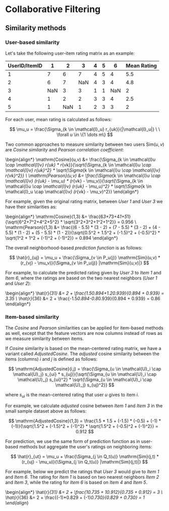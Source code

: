 # Collaborative Filtering


## Similarity methods

### User-based similarity

Let's take the following user-item rating matrix as an example:

| UserID/ItemID | 1   | 2   | 3   | 4 | 5 | 6   | Mean Rating |
|--------|-----|-----|-----|---|---|-----|-------------|
| 1      | 7   | 6   | 7   | 4 | 5 | 4   | 5.5         |
| 2      | 6   | 7   | NaN | 4 | 3 | 4   | 4.8         |
| 3      | NaN | 3   | 3   | 1 | 1 | NaN | 2           |
| 4      | 1   | 2   | 2   | 3 | 3 | 4   | 2.5         |
| 5      | 1   | NaN | 1   | 2 | 3 | 3   | 2           |


For each user, mean rating is calculated as follows:

$$ \mu_u = \frac{\Sigma_{k \in \mathcal{I}_u} r_{uk}}{|\mathcal{I}_u|} \ \ \forall u \in \{1 \dots m\} $$


Two common approaches to measure similarity between two users $\mathrm{Sim}(u, v)$ are *Cosine similarity* and *Pearson correlation coefficient*:

\begin{align*}
\mathrm{Cosine}(u,v) &= \frac{\Sigma_{k \in \mathcal{I}_u \cap \mathcal{I}_v} r_{uk} * r_{vk}}{\sqrt{\Sigma_{k \in \mathcal{I}_u \cap \mathcal{I}_v} r_{uk}^2} * \sqrt{\Sigma_{k \in \mathcal{I}_u \cap \mathcal{I}_v} r_{vk}^2}} \\
\mathrm{Pearson}(u,v) &= \frac{\Sigma_{k \in \mathcal{I}_u \cap \mathcal{I}_v} (r_{uk} - \mu_u) * (r_{vk} - \mu_v)}{\sqrt{\Sigma_{k \in \mathcal{I}_u \cap \mathcal{I}_v} (r_{uk} - \mu_u)^2} * \sqrt{\Sigma_{k \in \mathcal{I}_u \cap \mathcal{I}_v} (r_{vk} - \mu_v)^2}}
\end{align*}


For example, given the original rating matrix, between *User 1* and *User 3* we have their similarities as:

\begin{align*}
\mathrm{Cosine}(1,3) &= \frac{6*3+7*3+4*1+5*1}{\sqrt{6^2+7^2+4^2+5^2} * \sqrt{3^2+3^2+1^2+1^2}} = 0.956 \\
\mathrm{Pearson}(1,3) &= \frac{(6 - 5.5) * (3 - 2) + (7 - 5.5) * (3 - 2) + (4 - 5.5) * (1 - 2) + (5 - 5.5) * (1 - 2)}{\sqrt{0.5^2 + 1.5^2 + (-1.5)^2 + (-0.5)^2} * \sqrt{1^2 + 1^2 + (-1)^2 + (-1)^2}} = 0.894
\end{align*}

The overall neighborhood-based *prediction function* is as follows:

$$ \hat{r}_{uj} = \mu_u + \frac{\Sigma_{v \in P_u(j)} \mathrm{Sim}(u,v) * (r_{vj} - \mu_v)}{\Sigma_{v \in P_u(j)} |\mathrm{Sim}(u,v)|} $$


For example, to calculate the predicted rating given by *User 3* to *Item 1* and *Item 6*, where the ratings are based on the two nearest neighbors (*User 1* and *User 2*):

\begin{align*}
\hat{r}_{31} &= 2 + \frac{1.5*0.894+1.2*0.939}{0.894 + 0.939} = 3.35 \\
\hat{r}_{36} &= 2 + \frac{-1.5*0.894-0.8*0.939}{0.894 + 0.939} = 0.86
\end{align*}


### Item-based similarity

The *Cosine* and *Pearson* similarities can be applied for item-based methods as well, except that the feature vectors are now columns instead of rows as we measure similarity between items. 

If *Cosine* similarity is based on the mean-centered rating matrix, we have a variant called *AdjustedCosine*.  The *adjusted* cosine similarity between the items (columns) *i* and *j* is defined as follows:

$$ \mathrm{AdjustedCosine}(i,j) = \frac{\Sigma_{u \in \mathcal{U}_i \cap \mathcal{U}_j} s_{ui} * s_{uj}}{\sqrt{\Sigma_{u \in \mathcal{U}_i \cap \mathcal{U}_j} s_{ui}^2} * \sqrt{\Sigma_{u \in \mathcal{U}_i \cap \mathcal{U}_j} s_{uj}^2}} $$

where $s_{ui}$ is the mean-centered rating that user $u$ gives to item $i$. 

For example, we calculate *adjusted* cosine between *Item 1* and *Item 3* in the small sample dataset above as follows:

$$ \mathrm{AdjustedCosine}(1,3) = \frac{1.5 * 1.5 + (-1.5) * (-0.5) + (-1) * (-1)}{\sqrt{1.5^2 + (-1.5)^2 + (-1)^2} * \sqrt{1.5^2 + (-0.5)^2 + (-1)^2}} = 0.912 $$

For prediction, we use the same form of prediction function as in user-based methods but aggregate the user's ratings on neighboring items:

$$ \hat{r}_{ut} = \mu_u + \frac{\Sigma_{j \in Q_t(u)} \mathrm{Sim}(j,t) * (r_{uj} - \mu_u)}{\Sigma_{j \in Q_t(u)} |\mathrm{Sim}(j,t)|} $$


For example, below we predict the ratings that *User 3* would give to *Item 1* and *Item 6*. The rating for *Item 1* is based on two nearest neighbors *Item 2* and *Item 3*, while the rating for *Item 6* is based on *Item 4* and *Item 5*.

\begin{align*}
\hat{r}_{31} &= 2 + \frac{1*0.735 + 1*0.912}{0.735 + 0.912} = 3 \\
\hat{r}_{36} &= 2 + \frac{(-1)*0.829 + (-1)*0.730}{0.829 + 0.730} = 1
\end{align*}

